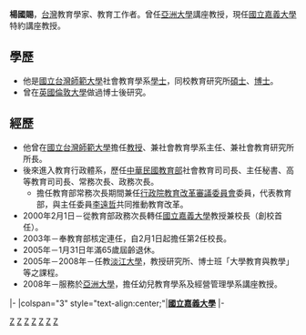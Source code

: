 {{Infobox_officeholder
| name = 楊國賜
| image name = 
| order= <!-- 注释出：[[File:NCYU.svg|20px]] -->[[國立嘉義大學|國立嘉義大學]] 首任、第2任 校長
| term_start1 = 2000年2月1日
| term_end1 = 2005年1月31日
| predecessor1 = 創校首任
| successor1 = [[李明仁|李明仁]]
| period = 
| Sex = 男
| Native place = 
| date of birth = {{birth date and age|1939|9|26}}
| party = 
| place of birth = {{TWN-JPN}}
| nationality = {{ROC}}
| educate = 
*[[國立台灣師範大學|國立台灣師範大學]]社會教育學系學士 
*[[國立台灣師範大學|國立台灣師範大學]]教育研究所碩士 
*[[國立台灣師範大學|國立台灣師範大學]]教育研究所國家教育學博士 
*[[英國|英國]][[倫敦大學|倫敦大學]]博士後研究 
| past = 
*[[嘉義市|嘉義市]][[國立嘉義大學|國立嘉義大學]] [[校長|校長]] (2000/2/1-2005/1/31)
}}


'''楊國賜'''{{BD|1939年|9月26日|||}}，[[台灣|台灣]]教育學家、教育工作者。曾任[[亞洲大學_(臺灣)|亞洲大學]]講座教授，現任[[國立嘉義大學|國立嘉義大學]]特約講座教授。

==學歷==
*他是[[國立台灣師範大學|國立台灣師範大學]]社會教育學系[[學士|學士]]，同校教育研究所[[碩士|碩士]]、[[博士|博士]]。
*曾在[[英國|英國]][[倫敦大學|倫敦大學]]做過博士後研究。

==經歷==
*他曾在[[國立台灣師範大學|國立台灣師範大學]]擔任[[教授|教授]]、兼社會教育學系主任、兼社會教育研究所所長。
*後來進入教育行政體系，歷任[[中華民國教育部|中華民國教育部]]社會教育司司長、主任秘書、高等教育司司長、常務次長、政務次長。
**擔任教育部常務次長期間兼任[[行政院教育改革審議委員會|行政院教育改革審議委員會]]委員，代表教育部，與主任委員[[李遠哲|李遠哲]]共同推動教育改革。
*2000年2月1日－從教育部政務次長轉任[[國立嘉義大學|國立嘉義大學]]教授兼校長（創校首任）。
*2003年－奉教育部核定連任，自2月1日起擔任第2任校長。
*2005年－1月31日年滿65歲屆齡退休。
*2005年－2008年－任教[[淡江大學|淡江大學]]，教授研究所、博士班「大學教育與教學」等之課程。
*2008年－服務於[[亞洲大學_(臺灣)|亞洲大學]]，擔任幼兒教育學系及經營管理學系講座教授。

{{start box}}
{{s-edu}}
|-
|colspan="3" style="text-align:center;"|'''[[國立嘉義大學|國立嘉義大學]]'''
|-
{{s-none|首任}}
{{s-title|[[國立嘉義大學|國立嘉義大學]]校長<br><small>第一、二任<br>2000年2月1日－2005年1月31日}}
{{s-after|[[李明仁|李明仁]]}}
{{end box}}

[[Category:杨姓|Z]]
[[Category:臺灣教育工作者|Z]]
[[Category:國立臺灣師範大學校友|Z]]
[[Category:國立嘉義大學校長|Z]]
[[Category:國立嘉義大學教授|Z]]
[[Category:淡江大學教授|Z]]
[[Category:亞洲大學(台灣)教授|Z]]